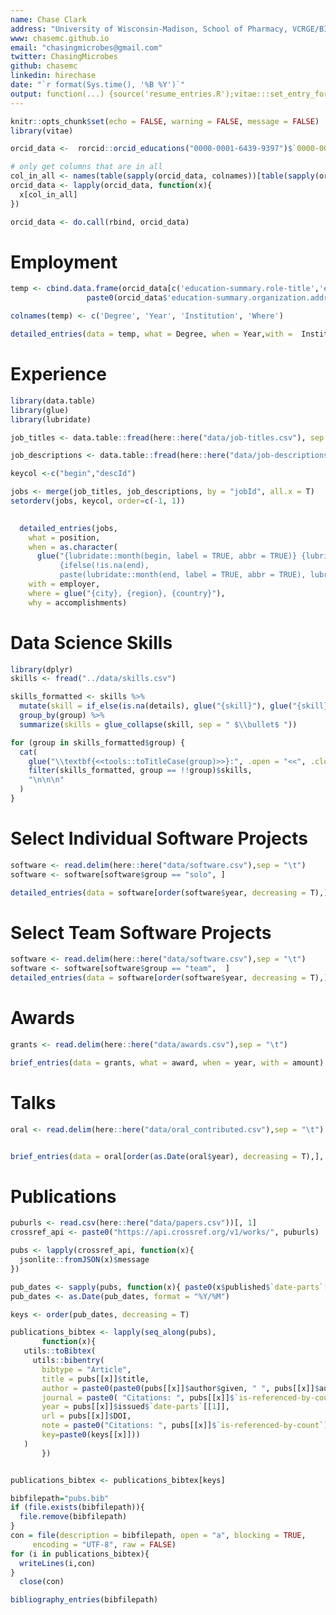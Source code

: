 ```yaml
---
name: Chase Clark
address: "University of Wisconsin-Madison, School of Pharmacy, VCRGE/BIOTECH/GENOMICS"
www: chasemc.github.io
email: "chasingmicrobes@gmail.com"
twitter: ChasingMicrobes
github: chasemc
linkedin: hirechase
date: "`r format(Sys.time(), '%B %Y')`"
output: function(...) {source('resume_entries.R');vitae:::set_entry_formats(resume_entries);vitae::cv_document(..., template = "resume_template.tex", citation_package = "biblatex")}
---
```


```r
knitr::opts_chunk$set(echo = FALSE, warning = FALSE, message = FALSE)
library(vitae)
```

```r

orcid_data <-  rorcid::orcid_educations("0000-0001-6439-9397")$`0000-0001-6439-9397`$`affiliation-group`$summaries

# only get columns that are in all
col_in_all <- names(table(sapply(orcid_data, colnames))[table(sapply(orcid_data, colnames)) == length(orcid_data)])
orcid_data <- lapply(orcid_data, function(x){
  x[col_in_all]
})

orcid_data <- do.call(rbind, orcid_data)


```


# Employment

```r


temp <- cbind.data.frame(orcid_data[c('education-summary.role-title','education-summary.end-date.year.value', 'education-summary.organization.name')], 
                 paste0(orcid_data$'education-summary.organization.address.city', ", ",orcid_data$'education-summary.organization.address.region' ))

colnames(temp) <- c('Degree', 'Year', 'Institution', 'Where')

detailed_entries(data = temp, what = Degree, when = Year,with =  Institution, where = Where)
```



# Experience

```r

library(data.table)
library(glue)
library(lubridate)

job_titles <- data.table::fread(here::here("data/job-titles.csv"), sep = "\t")

job_descriptions <- data.table::fread(here::here("data/job-descriptions.csv"), sep = ",")

keycol <-c("begin","descId")

jobs <- merge(job_titles, job_descriptions, by = "jobId", all.x = T) 
setorderv(jobs, keycol, order=c(-1, 1))

    
  detailed_entries(jobs,
    what = position,
    when = as.character(
      glue("{lubridate::month(begin, label = TRUE, abbr = TRUE)} {lubridate::year(begin)} - 
           {ifelse(!is.na(end), 
           paste(lubridate::month(end, label = TRUE, abbr = TRUE), lubridate::year(end)), 'present')}")),
    with = employer,
    where = glue("{city}, {region}, {country}"),
    why = accomplishments)
```

\newpage

# Data Science Skills

```r
library(dplyr)
skills <- fread("../data/skills.csv")

skills_formatted <- skills %>% 
  mutate(skill = if_else(is.na(details), glue("{skill}"), glue("{skill} ({details})"))) %>% 
  group_by(group) %>% 
  summarize(skills = glue_collapse(skill, sep = " $\\bullet$ "))
```

```r
for (group in skills_formatted$group) {
  cat(
    glue("\\textbf{<<tools::toTitleCase(group)>>}:", .open = "<<", .close = ">>"),
    filter(skills_formatted, group == !!group)$skills,
    "\n\n\n"
  )
}
```


# Select Individual Software Projects

```r

software <- read.delim(here::here("data/software.csv"),sep = "\t")
software <- software[software$group == "solo", ]

detailed_entries(data = software[order(software$year, decreasing = T),], what = name, when = year,with =  language, where = description)

```

# Select Team Software Projects

```r

software <- read.delim(here::here("data/software.csv"),sep = "\t")
software <- software[software$group == "team",  ]
detailed_entries(data = software[order(software$year, decreasing = T),], what = name, when = year,with =  language, where = description)

```

# Awards

```r

grants <- read.delim(here::here("data/awards.csv"),sep = "\t")

brief_entries(data = grants, what = award, when = year, with = amount)

```

# Talks

```r

oral <- read.delim(here::here("data/oral_contributed.csv"),sep = "\t")


brief_entries(data = oral[order(as.Date(oral$year), decreasing = T),], what = title, when = year, with = meeting)


```


# Publications

```r

puburls <- read.csv(here::here("data/papers.csv"))[, 1]
crossref_api <- paste0("https://api.crossref.org/v1/works/", puburls)

pubs <- lapply(crossref_api, function(x){
  jsonlite::fromJSON(x)$message
})

pub_dates <- sapply(pubs, function(x){ paste0(x$published$`date-parts`[1:2], collapse = "/")})
pub_dates <- as.Date(pub_dates, format = "%Y/%M")

keys <- order(pub_dates, decreasing = T)

publications_bibtex <- lapply(seq_along(pubs), 
       function(x){
   utils::toBibtex(
     utils::bibentry(
       bibtype = "Article",
       title = pubs[[x]]$title,
       author = paste0(paste0(pubs[[x]]$author$given, " ", pubs[[x]]$author$family), collapse = ", "),
       journal = paste0( "Citations: ", pubs[[x]]$`is-referenced-by-count`),
       year = pubs[[x]]$issued$`date-parts`[[1]],
       url = pubs[[x]]$DOI,
       note = paste0("Citations: ", pubs[[x]]$`is-referenced-by-count`),
       key=paste0(keys[[x]]))
   )
       })


publications_bibtex <- publications_bibtex[keys]

bibfilepath="pubs.bib"
if (file.exists(bibfilepath)){
  file.remove(bibfilepath)
}
con = file(description = bibfilepath, open = "a", blocking = TRUE,
     encoding = "UTF-8", raw = FALSE)
for (i in publications_bibtex){
  writeLines(i,con)
}
  close(con)

```


```r


bibliography_entries(bibfilepath)

```


